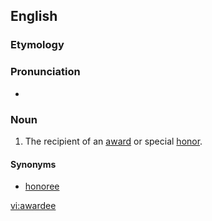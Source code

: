 ==English==

===Etymology===
{{suffix|award|ee|lang=en}}

===Pronunciation===
* {{IPA|/əwɔɹˈdi/|lang=en}}

===Noun===
{{en-noun}}

# The recipient of an [[award]] or special [[honor]].

====Synonyms====
* [[honoree]]

[[vi:awardee]]